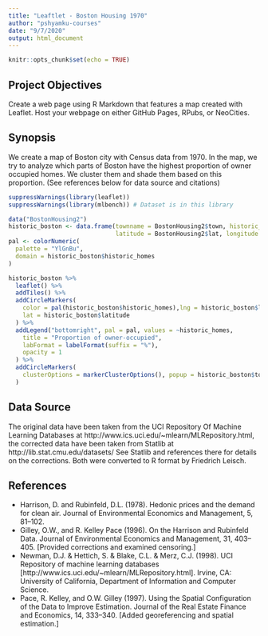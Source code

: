 ```yaml
---
title: "Leaftlet - Boston Housing 1970"
author: "pshyamku-courses"
date: "9/7/2020"
output: html_document
---
```


```r
knitr::opts_chunk$set(echo = TRUE)
```

## Project Objectives

Create a web page using R Markdown that features a map created with Leaflet.
Host your webpage on either GitHub Pages, RPubs, or NeoCities.

## Synopsis
We create a map of Boston city with Census data from 1970. In the map, we try to analyze which parts of Boston have the highest proportion of owner occupied homes. We cluster them and shade them based on this proportion. (See references below for data source and citations)

```r
suppressWarnings(library(leaflet))
suppressWarnings(library(mlbench)) # Dataset is in this library

data("BostonHousing2")
historic_boston <- data.frame(townname = BostonHousing2$town, historic_homes = BostonHousing2$age, 
                              latitude = BostonHousing2$lat, longitude = BostonHousing2$lon)
pal <- colorNumeric(
  palette = "YlGnBu",
  domain = historic_boston$historic_homes
)

historic_boston %>%
  leaflet() %>%
  addTiles() %>%
  addCircleMarkers(
    color = pal(historic_boston$historic_homes),lng = historic_boston$longitude, 
    lat = historic_boston$latitude
  ) %>%
  addLegend("bottomright", pal = pal, values = ~historic_homes,
    title = "Proportion of owner-occupied",
    labFormat = labelFormat(suffix = "%"),
    opacity = 1
  ) %>%
  addCircleMarkers(
    clusterOptions = markerClusterOptions(), popup = historic_boston$townname
  )
```

## Data Source
The original data have been taken from the UCI Repository Of Machine Learning Databases at http://www.ics.uci.edu/~mlearn/MLRepository.html, the corrected data have been taken from Statlib at http://lib.stat.cmu.edu/datasets/ 
See Statlib and references there for details on the corrections. Both were converted to R format by Friedrich Leisch.

## References
* Harrison, D. and Rubinfeld, D.L. (1978). Hedonic prices and the demand for clean air. Journal of Environmental Economics and Management, 5, 81–102.
* Gilley, O.W., and R. Kelley Pace (1996). On the Harrison and Rubinfeld Data. Journal of Environmental Economics and Management, 31, 403–405. [Provided corrections and examined censoring.]
* Newman, D.J. & Hettich, S. & Blake, C.L. & Merz, C.J. (1998). UCI Repository of machine learning databases [http://www.ics.uci.edu/~mlearn/MLRepository.html]. Irvine, CA: University of California, Department of Information and Computer Science.
* Pace, R. Kelley, and O.W. Gilley (1997). Using the Spatial Configuration of the Data to Improve Estimation. Journal of the Real Estate Finance and Economics, 14, 333–340. [Added georeferencing and spatial estimation.]